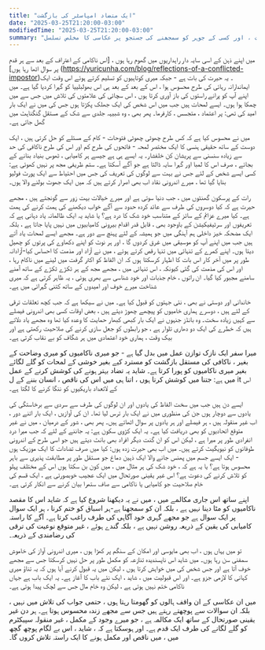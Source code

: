 ```yaml
---
title: "ایک متضاد امپاسٹر کی بازگشت"
date: "2025-03-25T21:20:00-03:00"
modifiedTime: "2025-03-25T21:20:00-03:00"
summary: "ناکامیوں ، شکوک و شبہات ، اور کسی کے جوہر کو سمجھنے کی جستجو پر عکاسی کا مخلص تسلسل"
---
```


میں اپنے ذہن کے اسی سایہ دار راہداریوں میں گھوم رہا ہوں ، [اس ناکامی کے اعتراف کے بعد سے ہر قدم پر سوال اٹھا رہا ہوں] (https://yuricunha.com/blog/reflections-of-a-conflicted-impostor)۔ یہ حیرت کی بات ہے - جبکہ میری کوتاہیوں کو تسلیم کرتے ہوئے اس وقت ایک ایماندارانہ رہائی کی طرح محسوس ہوا ، اس کے بعد کے بعد ہی اس بھولبلییا کو گہرا کردیا گیا ہے۔ میں اپنے آپ کو پرانے راستوں کی باز آوری کرتا ہوں ، اس سچائی کی علامتوں کی تلاش میں جس سے میں چمکا ہوا ہوں۔ ایسے لمحات ہیں جب میں اس شخص کی ایک جھلک پکڑتا ہوں جس کی میں نے ایک بار امید کی تھی: پر اعتماد ، متجسس ، کارفرما۔ پھر بھی ، وہ شبیہہ جلدی سے شک کے مستقل گنگناہٹ میں گھل جاتی ہے۔

میں نے محسوس کیا ہے کہ کس طرح چھوٹی چھوٹی فتوحات - کام کے مسئلے کو حل کرتی ہیں ، ایک دوست کے ساتھ حقیقی ہنسی کا ایک مختصر لمحہ - فاتحوں کی طرح کم اور اس کی طرح ناکافی کی حد سے زیادہ سنسنی سے پریشان کن خلفشار۔ یہ ایسے ہی ہے جیسے ہر کامیابی ، ٹھوس بنیاد بنانے کے بجائے ، صرف اس کا لمبا اور گہرا سایہ ڈالتا ہے جو آگے آسکتا ہے۔ ستم ظریفی مجھ پر نہیں کھوئی ہے: کسی ایسے شخص کے لئے جس نے بہت سے لوگوں کی تعریف کی جس میں احتیاط سے ایک پورٹ فولیو بنایا گیا تھا ، میرے اندرونی نقاد اب بھی اصرار کرتے ہیں کہ میں ایک جھوٹ بولنے والا ہوں۔

رات کے پرسکون گھنٹوں میں ، جب دنیا سوتی ہے اور میرے خیالات بہت زور سے گونجتے ہیں ، مجھے حیرت ہے کہ کیا دوسروں کی طرف سے عائد کردہ حدود سے آگے خواب دیکھنے کی ہمت کرنے کی ہمت ہے۔ کیا میرے عزائم کے سائز کے متناسب خود شک کا درد ہے؟ یا شاید یہ ایک ظالمانہ یاد دہانی ہے کہ تعریفوں اور سرٹیفیکیشن کے باوجود بھی ، قابل قدر اقدام بیرونی کامیابیوں میں نہیں پایا جاتا ہے ، بلکہ ایک مضحکہ خیز داخلی ہم آہنگی میں جو ہمیشہ کے لئے پہنچ سے دور ہے۔
مجھے ایسے لمحات یاد آتے ہیں جب میں اپنے آپ کو موسیقی میں غرق کردوں گا ، اور ہر نوٹ کو اپنے دکھاوے کی پرتوں کو چھیل دیتا ہوں۔ اپنے کمرے کے تنہائی میں تنہا رقص کرتے ہوئے ، میں نے آزاد اور مذمت کا احساس کیا-آزادانہ طور پر میں آخر کار اس بات کا اظہار کرسکتا ہوں کہ ان الفاظ کو اکثر گرفت میں لینے میں ناکام رہا ، اور اس کی مذمت کی گئی کیونکہ ، اس تنہائی میں ، مجھے مجھ کے ہر ٹکڑے ٹکڑے کے ساتھ آمنے سامنے مجبور کیا گیا۔ ان راتوں ، خام جذبات اور خود شناسی سے بھری ہوئی ، یہ ظاہر کرتی ہے کہ میری شناخت میرے خوف اور امیدوں کے ساتھ کتنی گہرائی میں ہے۔

خاندانی اور دوستی نے بھی ، نئی جہتوں کو قبول کیا ہے۔ میں نے سیکھا ہے کہ جب کچھ تعلقات ترقی کے لئے ہیں ، دوسرے ہماری خامیوں کو پیچھے چھوڑ دیتے ہیں ، بعض اوقات کسی بھی اندرونی فیصلے سے کہیں زیادہ سخت۔ وہ بانڈز جنہوں نے ایک بار کبھی کبھار حمایت کا وعدہ کیا تھا وہ مجھے یاد دلاتے ہیں کہ خطرے کی ایک دو دھاری تلوار ہے ، جو رابطوں کو جعل سازی کرنے کی صلاحیت رکھتی ہے اور بیک وقت ، ہماری خود اعتمادی میں ہر شگاف کو بے نقاب کرتی ہے۔

میرا سفر ایک نازک توازن عمل میں بدل گیا ہے - جو میری ناکامیوں کو میری وضاحت کے بغیر ، ناکافی کی مستقل بازگشت کو مسترد کیے بغیر خوشی کے لمحات کو گلے لگائے بغیر میری ناکامیوں کو پورا کرتا ہے۔ شاید یہ تضاد بہتر ہونے کی کوشش کرنے کے عمل میں ہے: جتنا میں کوشش کرتا ہوں ، اتنا ہی میں اس کی ناقص ، انسان بننے کے ل it اس کے لاتعداد باریکیوں کو ننگا کرنے کا لگتا ہے۔

ایسے دن ہیں جب میں سخت الفاظ کی یادوں اور ان لوگوں کی طرف سے سردی سے برخاستگی کی یادوں سے دوچار ہوں جن کی منظوری میں نے ایک بار ترس لیا تھا۔ ان کی آوازیں ، ایک بار اتنے دور ، اب غیر منقولہ ہیں ، ہر فیصلے اور ہر یادوں پر سوال اٹھاتے ہیں۔ پھر بھی ، شور کے درمیان ، میں نے غیر متوقع اتحادیوں کو بھی دریافت کیا ہے۔ یہ ایک کڑوی سکون ہے: یہ جاننے کے لئے کہ جب میرا درد انفرادی طور پر میرا ہے ، لیکن اس کو ان گنت دیگر افراد بھی بانٹ دیتے ہیں جو اسی طرح کے اندرونی طوفانوں کو نیویگیٹ کرتے ہیں۔
میں اب بھی حیرت زدہ ہوں: کیا میں صرف تضادات کا ایک موزیک ہوں - ایک ایسے جسم میں پھنس جانے والا ایک ذہین دماغ جو مستقل طور پر مطابقت پذیری سے باہر محسوس ہوتا ہے؟ یا یہ ہے کہ ، خود شک کی ہر مثال میں ، میں کون بن سکتا ہوں اس کے مختلف پہلو کو تلاش کرنے کی دعوت ہے؟ اس غیر یقینی صورتحال میں ایک عجیب خوبصورتی ہے ، ایک قسم کی خام صلاحیت جو کامیابی یا ناکامی سے صاف ستھرا بیان کرنے سے انکار کرتی ہے۔

اپنے ساتھ اس جاری مکالمے میں ، میں نے یہ دیکھنا شروع کیا ہے کہ شاید اس کا مقصد ناکامیوں کو مٹا دینا نہیں ہے ، بلکہ ان کو سمجھنا ہے-ہر اسباق کو ختم کرنا ، ہر ایک سوال پر ایک سوال ہے جو مجھے گہری خود آگاہی کی طرف راغب کرتا ہے۔ آگے کا راستہ کامیابی کی یقین کے ذریعہ روشن نہیں ہے ، بلکہ گندے ہوئے ، غیر متوقع نوعیت کی ترقی کی رضامندی کے ذریعہ۔

تو میں یہاں ہوں ، اب بھی مایوسی اور امکان کے سنگم پر کھڑا ہوں ، میری اندرونی آواز کی خاموش سمفنی سن رہا ہوں۔ میں شاید اس ناپسندیدہ تنازعہ کو مکمل طور پر حل نہیں کرسکتا جس سے مجھے خوف آتا ہے اور جس شخص کی میں خواہش کرتا ہوں ، لیکن میں یہ قبول کرنے آیا ہوں کہ یہ تناؤ میری کہانی کا لازمی جزو ہے۔ اور اس قبولیت میں ، شاید ، ایک نئے باب کا آغاز ہے۔ یہ ایک باب ہے جہاں ناکامی ختم نہیں ہوتی ہے ، لیکن وہ خام مال جس سے لچک پیدا ہوتی ہے۔

میں ان عکاسی کے ان واقف ہالوں کو گھومتا رہتا ہوں ، حتمی جواب کی تلاش میں نہیں ، بلکہ ان سوالات سے پوچھتے رہتے ہیں جس سے مجھے زندہ محسوس ہوتا ہے۔ ہر دن غیر یقینی صورتحال کے ساتھ ایک مکالمہ ہے ، جو میرے وجود کے مکمل ، غیر منقولہ سپیکٹرم کو گلے لگانے کی طرف ایک قدم ہے۔ اور ہوسکتا ہے کہ ، شاید ، اس بے لگام پوچھ گچھ میں ، میں ناقص اور مکمل ہونے کا ایک راستہ تلاش کروں گا۔
